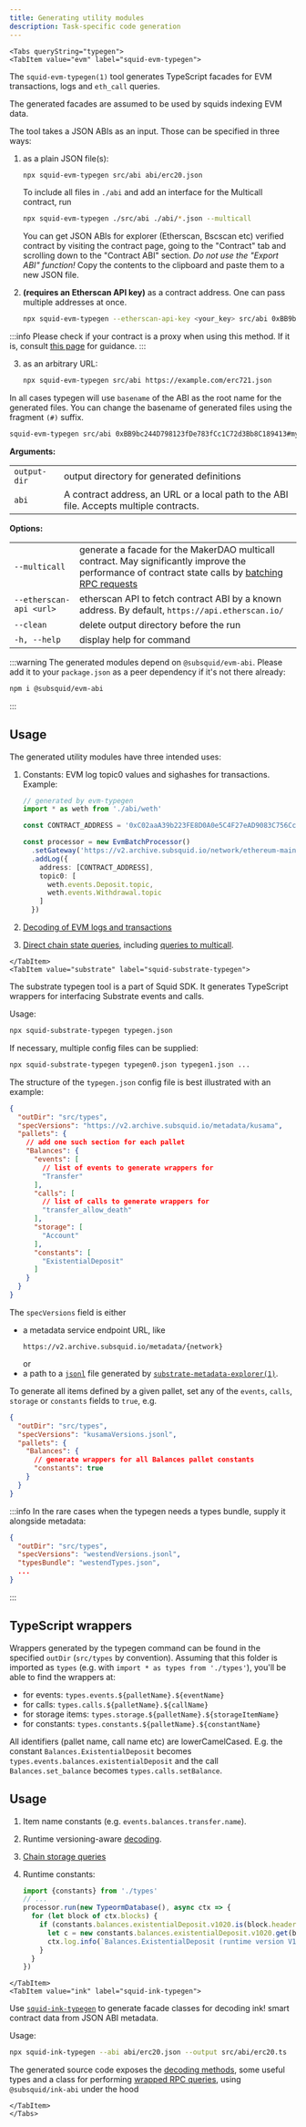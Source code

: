 ```yaml
---
title: Generating utility modules
description: Task-specific code generation
---
```



```mdx-code-block
<Tabs queryString="typegen">
<TabItem value="evm" label="squid-evm-typegen">
```

The `squid-evm-typegen(1)` tool generates TypeScript facades for EVM transactions, logs and `eth_call` queries.

The generated facades are assumed to be used by squids indexing EVM data.

The tool takes a JSON ABIs as an input. Those can be specified in three ways:

1. as a plain JSON file(s):

   ```bash
   npx squid-evm-typegen src/abi abi/erc20.json
   ```
   To include all files in `./abi` and add an interface for the Multicall contract, run
   ```bash
   npx squid-evm-typegen ./src/abi ./abi/*.json --multicall
   ```
   You can get JSON ABIs for explorer (Etherscan, Bscscan etc) verified contract by visiting the contract page, going to the "Contract" tab and scrolling down to the "Contract ABI" section. _Do not use the "Export ABI" function!_ Copy the contents to the clipboard and paste them to a new JSON file.

2. **(requires an Etherscan API key)** as a contract address. One can pass multiple addresses at once.

   ```bash
   npx squid-evm-typegen --etherscan-api-key <your_key> src/abi 0xBB9bc244D798123fDe783fCc1C72d3Bb8C189413
   ```

:::info
Please check if your contract is a proxy when using this method. If it is, consult [this page](/sdk/resources/evm/proxy-contracts) for guidance.
:::

3. as an arbitrary URL:

   ```bash
   npx squid-evm-typegen src/abi https://example.com/erc721.json
   ```

In all cases typegen will use `basename` of the ABI as the root name for the generated files. You can change the basename of generated files using the fragment `(#)` suffix.

```bash
squid-evm-typegen src/abi 0xBB9bc244D798123fDe783fCc1C72d3Bb8C189413#my-contract-name
```

**Arguments:**

|                        |                                                           |
|------------------------|-----------------------------------------------------------|
|  `output-dir`          | output directory for generated definitions                |
|  `abi`                 | A contract address, an URL or a local path to the ABI file. Accepts multiple contracts. |


**Options:**

|                           |                                                          |
|---------------------------|----------------------------------------------------------|
|  `--multicall`            | generate a facade for the MakerDAO multicall contract. May significantly improve the performance of contract state calls by [batching RPC requests](/sdk/resources/tools/typegen/state-queries/?typegen=evm#batch-state-queries) |
|  `--etherscan-api <url>`  | etherscan API to fetch contract ABI by a known address. By default, `https://api.etherscan.io/`   |
|  `--clean`                | delete output directory before the run                   |
|  `-h, --help`             | display help for command                                 |

:::warning
The generated modules depend on `@subsquid/evm-abi`. Please add it to your `package.json` as a peer dependency if it's not there already:
```bash
npm i @subsquid/evm-abi
```
:::

## Usage

The generated utility modules have three intended uses:

1. Constants: EVM log topic0 values and sighashes for transactions. Example:
   ```ts
   // generated by evm-typegen
   import * as weth from './abi/weth'

   const CONTRACT_ADDRESS = '0xC02aaA39b223FE8D0A0e5C4F27eAD9083C756Cc2'.toLowerCase()

   const processor = new EvmBatchProcessor()
     .setGateway('https://v2.archive.subsquid.io/network/ethereum-mainnet')
     .addLog({
       address: [CONTRACT_ADDRESS],
       topic0: [
         weth.events.Deposit.topic,
         weth.events.Withdrawal.topic
       ]
     })
   ```
2. [Decoding of EVM logs and transactions](/sdk/resources/tools/typegen/decoding/?typegen=evm)

3. [Direct chain state queries](/sdk/resources/tools/typegen/state-queries/?typegen=evm), including [queries to multicall](/sdk/resources/tools/typegen/state-queries/?typegen=evm#batch-state-queries).

```mdx-code-block
</TabItem>
<TabItem value="substrate" label="squid-substrate-typegen">
```

The substrate typegen tool is a part of Squid SDK. It generates TypeScript wrappers for interfacing Substrate events and calls.

Usage:

```bash
npx squid-substrate-typegen typegen.json
```
If necessary, multiple config files can be supplied:
```bash
npx squid-substrate-typegen typegen0.json typegen1.json ...
```

The structure of the `typegen.json` config file is best illustrated with an example:
```json
{
  "outDir": "src/types",
  "specVersions": "https://v2.archive.subsquid.io/metadata/kusama",
  "pallets": {
    // add one such section for each pallet
    "Balances": {
      "events": [
        // list of events to generate wrappers for
        "Transfer"
      ],
      "calls": [
        // list of calls to generate wrappers for
        "transfer_allow_death"
      ],
      "storage": [
        "Account"
      ],
      "constants": [
        "ExistentialDeposit"
      ]
    }
  }
}
```
The `specVersions` field is either
 - a metadata service endpoint URL, like
   ```
   https://v2.archive.subsquid.io/metadata/{network}
   ```
   or
 - a path to a [`jsonl`](https://jsonlines.org) file generated by [`substrate-metadata-explorer(1)`](https://github.com/subsquid/squid-sdk/tree/master/substrate/substrate-metadata-explorer).


To generate all items defined by a given pallet, set any of the `events`, `calls`, `storage` or `constants` fields to `true`, e.g.

```json
{
  "outDir": "src/types",
  "specVersions": "kusamaVersions.jsonl",
  "pallets": {
    "Balances": {
      // generate wrappers for all Balances pallet constants
      "constants": true
    }
  }
}
```

:::info
In the rare cases when the typegen needs a types bundle, supply it alongside metadata:
```json
{
  "outDir": "src/types",
  "specVersions": "westendVersions.jsonl",
  "typesBundle": "westendTypes.json",
  ...
}
```
:::

## TypeScript wrappers

Wrappers generated by the typegen command can be found in the specified `outDir` (`src/types` by convention). Assuming that this folder is imported as `types` (e.g. with `import * as types from './types'`), you'll be able to find the wrappers at:
 - for events: `types.events.${palletName}.${eventName}`
 - for calls: `types.calls.${palletName}.${callName}`
 - for storage items: `types.storage.${palletName}.${storageItemName}`
 - for constants: `types.constants.${palletName}.${constantName}`

All identifiers (pallet name, call name etc) are lowerCamelCased. E.g. the constant ```Balances.ExistentialDeposit``` becomes ```types.events.balances.existentialDeposit``` and the call ```Balances.set_balance``` becomes ```types.calls.setBalance```.

## Usage

1. Item name constants (e.g. `events.balances.transfer.name`).

2. Runtime versioning-aware [decoding](/sdk/resources/tools/typegen/decoding/?typegen=substrate).

3. [Chain storage queries](/sdk/resources/tools/typegen/state-queries/?typegen=substrate)

4. Runtime constants:
   ```typescript
   import {constants} from './types'
   // ...
   processor.run(new TypeormDatabase(), async ctx => {
     for (let block of ctx.blocks) {
       if (constants.balances.existentialDeposit.v1020.is(block.header)) {
         let c = new constants.balances.existentialDeposit.v1020.get(block.header)
         ctx.log.info(`Balances.ExistentialDeposit (runtime version V1020): ${c}`)
       }
     }
   })
   ```

```mdx-code-block
</TabItem>
<TabItem value="ink" label="squid-ink-typegen">
```

Use [`squid-ink-typegen`](https://github.com/subsquid/squid-sdk/tree/master/substrate/ink-typegen) to generate facade classes for decoding ink! smart contract data from JSON ABI metadata.

Usage:

```bash
npx squid-ink-typegen --abi abi/erc20.json --output src/abi/erc20.ts
```

The generated source code exposes the [decoding methods](/sdk/resources/tools/typegen/decoding/?typegen=ink), some useful types and a class for performing [wrapped RPC queries](/sdk/resources/tools/typegen/state-queries/?typegen=ink), using `@subsquid/ink-abi` under the hood

```mdx-code-block
</TabItem>
</Tabs>
```
